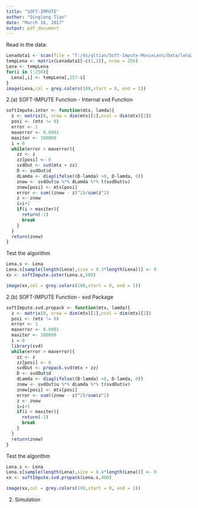 ---
title: "SOFT-IMPUTE"
author: "Qinglong Tian"
date: "March 16, 2017"
output: pdf_document
---
Read in the data:
```{r}
Lenadata1 <- scan(file = "T:/ds/qltian/Soft-Impute-MovieLens/Data/lena256")
tempLena <- matrix(Lenadata1[-c(1,2)], nrow = 256)
Lena <- tempLena
for(i in 1:256){
  Lena[,i] <- tempLena[,257-i]
}
image(Lena,col = grey.colors(100,start = 0, end = 1))
```
2.(a) SOFT-IMPUTE Function - Internal svd Function
```{r}
softImpute.inter <- function(mtx, lamda){
  z <- matrix(0, nrow = dim(mtx)[1],ncol = dim(mtx)[2])
  posi <- (mtx != 0)
  error <- 1
  maxerror <- 0.0001
  maxiter <- 100000
  i = 0
  while(error > maxerror){
    zz <- z
    zz[posi] <- 0
    svdOut <- svd(mtx + zz)
    D <- svdOut$d
    dLamda <- diag(ifelse((D-lamda) >0, D-lamda, 0))
    znew <- svdOut$u %*% dLamda %*% t(svdOut$v)
    znew[posi] <- mtx[posi]
    error <- sum((znew - z)^2)/sum(z^2)
    z <- znew
    i=i+1
    if(i > maxiter){
      return(-1)
      break
    }
  }
  return(znew)
}
```
Test the algorithm
```{r}
Lena.s <- Lena
Lena.s[sample(length(Lena),size = 0.3*length(Lena))] <- 0
xx <- softImpute.inter(Lena.s,500)
```
```{r}
image(xx,col = grey.colors(100,start = 0, end = 1))
```

2.(b) SOFT-IMPUTE Function - svd Package
```{r}
softImpute.svd.propack <- function(mtx, lamda){
  z <- matrix(0, nrow = dim(mtx)[1],ncol = dim(mtx)[2])
  posi <- (mtx != 0)
  error <- 1
  maxerror <- 0.0001
  maxiter <- 100000
  i = 0
  library(svd)
  while(error > maxerror){
    zz <- z
    zz[posi] <- 0
    svdOut <- propack.svd(mtx + zz)
    D <- svdOut$d
    dLamda <- diag(ifelse((D-lamda) >0, D-lamda, 0))
    znew <- svdOut$u %*% dLamda %*% t(svdOut$v)
    znew[posi] <- mtx[posi]
    error <- sum((znew - z)^2)/sum(z^2)
    z <- znew
    i=i+1
    if(i > maxiter){
      return(-1)
      break
    }
  }
  return(znew)
}
```

Test the algorithm
```{r}
Lena.s <- Lena
Lena.s[sample(length(Lena),size = 0.4*length(Lena))] <- 0
xx <- softImpute.svd.propack(Lena.s,400)
```
```{r}
image(xx,col = grey.colors(100,start = 0, end = 1))
```
2. Simulation
